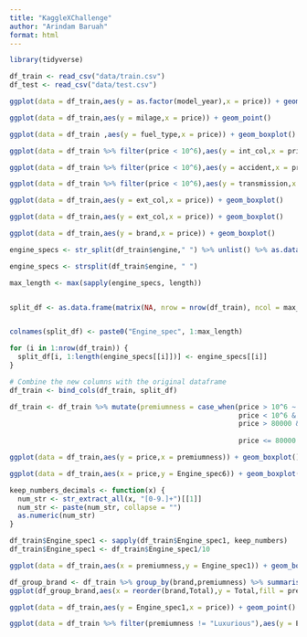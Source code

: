 ```yaml
---
title: "KaggleXChallenge"
author: "Arindam Baruah"
format: html
---
```


```r
library(tidyverse)
```

```r
df_train <- read_csv("data/train.csv")
df_test <- read_csv("data/test.csv")
```
```r
ggplot(data = df_train,aes(y = as.factor(model_year),x = price)) + geom_boxplot()
```

```r
ggplot(data = df_train,aes(y = milage,x = price)) + geom_point()
```

```r
ggplot(data = df_train ,aes(y = fuel_type,x = price)) + geom_boxplot()
```


```r
ggplot(data = df_train %>% filter(price < 10^6),aes(y = int_col,x = price)) + geom_boxplot()
```


```r
ggplot(data = df_train %>% filter(price < 10^6),aes(y = accident,x = price)) + geom_boxplot()
```


```r
ggplot(data = df_train %>% filter(price < 10^6),aes(y = transmission,x = price)) + geom_boxplot()
```


```r
ggplot(data = df_train,aes(y = ext_col,x = price)) + geom_boxplot()
```


```r
ggplot(data = df_train,aes(y = ext_col,x = price)) + geom_boxplot()
```



```r
ggplot(data = df_train,aes(y = brand,x = price)) + geom_boxplot()
```

```r
engine_specs <- str_split(df_train$engine," ") %>% unlist() %>% as.data.frame()

```

```r
engine_specs <- strsplit(df_train$engine, " ")

max_length <- max(sapply(engine_specs, length))


split_df <- as.data.frame(matrix(NA, nrow = nrow(df_train), ncol = max_length))


colnames(split_df) <- paste0("Engine_spec", 1:max_length)

for (i in 1:nrow(df_train)) {
  split_df[i, 1:length(engine_specs[[i]])] <- engine_specs[[i]]
}
```


```r
# Combine the new columns with the original dataframe
df_train <- bind_cols(df_train, split_df)
```


```r
df_train <- df_train %>% mutate(premiumness = case_when(price > 10^6 ~ "Luxurious",
                                                        price < 10^6 & price >250000 ~ "Premium",
                                                        price > 80000 & price <= 250000 ~ "Mid range",
                                                        
                                                        price <= 80000 ~ "General"))
```


```r
ggplot(data = df_train,aes(y = price,x = premiumness)) + geom_boxplot()
```




```r
ggplot(data = df_train,aes(x = price,y = Engine_spec6)) + geom_boxplot()

```

```r
keep_numbers_decimals <- function(x) {
  num_str <- str_extract_all(x, "[0-9.]+")[[1]]
  num_str <- paste(num_str, collapse = "")
  as.numeric(num_str)
}

df_train$Engine_spec1 <- sapply(df_train$Engine_spec1, keep_numbers)
df_train$Engine_spec1 <- df_train$Engine_spec1/10
```


```r
ggplot(data = df_train,aes(x = premiumness,y = Engine_spec1)) + geom_boxplot()

```

```r

df_group_brand <- df_train %>% group_by(brand,premiumness) %>% summarise(Total = n())
ggplot(df_group_brand,aes(x = reorder(brand,Total),y = Total,fill = premiumness)) + geom_col() + coord_flip() 
```

```r
ggplot(data = df_train,aes(y = Engine_spec1,x = price)) + geom_point()
```
```r
ggplot(data = df_train %>% filter(premiumness != "Luxurious"),aes(y = Engine_spec2,x = price)) + geom_boxplot()
```
